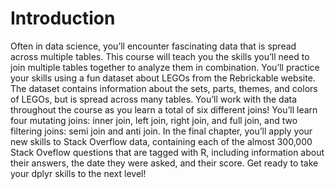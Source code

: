 # Introduction

Often in data science, you'll encounter fascinating data that is spread across 
multiple tables. This course will teach you the skills you'll need to join 
multiple tables together to analyze them in combination. You'll practice your 
skills using a fun dataset about LEGOs from the Rebrickable website. The dataset
contains information about the sets, parts, themes, and colors of LEGOs, but is
spread across many tables. You'll work with the data throughout the course as 
you learn a total of six different joins! You'll learn four mutating joins:
inner join, left join, right join, and full join, and two filtering joins:
semi join and anti join. In the final chapter, you'll apply your new skills 
to Stack Overflow data, containing each of the almost 300,000 Stack Oveflow
questions that are tagged with R, including information about their answers, 
the date they were asked, and their score. Get ready to take your dplyr skills 
to the next level!